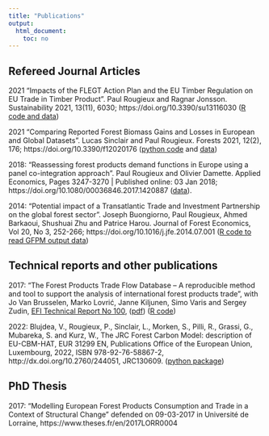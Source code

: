 ```yaml
---
title: "Publications"
output: 
  html_document: 
    toc: no
---
```



## Refereed Journal Articles

2021 "Impacts of the FLEGT Action Plan and the EU Timber Regulation on EU Trade in Timber Product".
Paul Rougieux and Ragnar Jonsson.
Sustainability 2021, 13(11), 6030; https://doi.org/10.3390/su13116030
([R code and data](https://gitlab.com/paulrougieux/eutr_trade_impact_sustainability/))

2021 "Comparing Reported Forest Biomass Gains and Losses in European and Global Datasets".
Lucas Sinclair and Paul Rougieux.
Forests 2021, 12(2), 176; https://doi.org/10.3390/f12020176 
([python code](https://github.com/xapple/forest_puller) and [data](https://github.com/xapple/puller_cache))

2018: "Reassessing forest products demand functions in Europe using a panel co-integration approach".
Paul Rougieux and Olivier Damette.
Applied Economics, Pages 3247-3270 | Published online: 03 Jan 2018;
https://doi.org/10.1080/00036846.2017.1420887
([data](data/data_Reassessing_forest_products_demand_functions_in_Europe_using_a_panel_cointegration_approach.zip)).

2014: "Potential impact of a Transatlantic Trade and Investment Partnership on the global forest sector".
Joseph Buongiorno, Paul Rougieux, Ahmed Barkaoui, Shushuai Zhu and Patrice Harou.
Journal of Forest Economics, Vol 20, No 3, 252-266;
https://doi.org/10.1016/j.jfe.2014.07.001
([R code to read GFPM output data](https://github.com/paulrougieux/GFPMoutput))


## Technical reports and other publications

2017: "The Forest Products Trade Flow Database – A reproducible method and tool to support the analysis of international forest products trade", 
with Jo Van Brusselen, Marko Lovrić, Janne Kiljunen, Simo Varis and Sergey Zudin,
[EFI Technical Report No 100](https://efi.int/publications-bank/forest-products-trade-flow-database-reproducible-method-and-tool-support-analysis),
([pdf](https://efi.int/sites/default/files/files/publication-bank/2018/tr_100.pdf))
([R code](https://github.com/EuropeanForestInstitute/tradeflows))

2022: Blujdea, V., Rougieux, P., Sinclair, L., Morken, S., Pilli, R., Grassi,
G., Mubareka, S. and Kurz, W., The JRC Forest Carbon Model: description of
EU-CBM-HAT, EUR 31299 EN, Publications Office of the European Union,
Luxembourg, 2022, ISBN 978-92-76-58867-2, http://dx.doi.org/10.2760/244051,
JRC130609. ([python package](https://gitlab.com/bioeconomy/eu_cbm/eu_cbm_hat))


## PhD Thesis

2017: "Modelling European Forest Products Consumption and Trade in a Context of Structural Change"
defended on 09-03-2017 in Université de Lorraine, https://www.theses.fr/en/2017LORR0004


